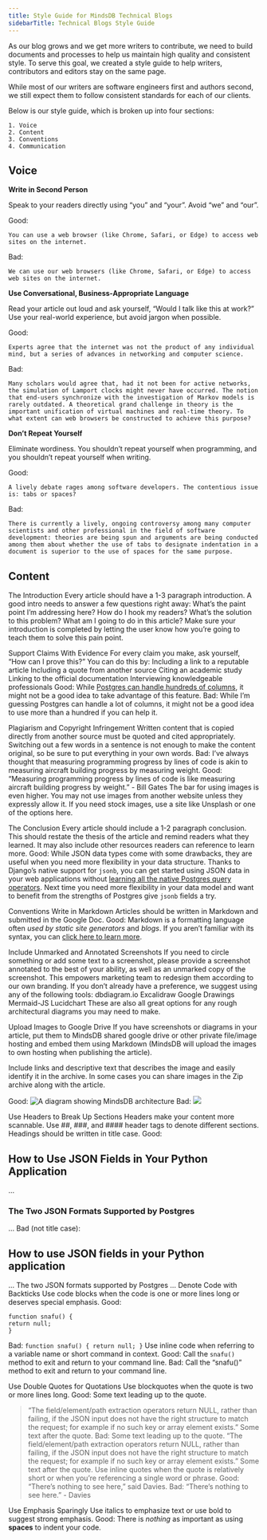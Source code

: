 ```yaml
---
title: Style Guide for MindsDB Technical Blogs
sidebarTitle: Technical Blogs Style Guide
---
```


As our blog grows and we get more writers to contribute, we need to build documents and processes to help us maintain high quality and consistent style. To serve this goal, we created a style guide to help writers, contributors and editors stay on the same page.
  
While most of our writers are software engineers first and authors second, we still expect them to follow consistent standards for each of our clients.

Below is our style guide, which is broken up into four sections:

    1. Voice
    2. Content
    3. Conventions
    4. Communication

## Voice

**Write in Second Person**

Speak to your readers directly using “you” and “your”. Avoid “we” and “our”.

Good:
```
You can use a web browser (like Chrome, Safari, or Edge) to access web sites on the internet.
```

Bad:
```
We can use our web browsers (like Chrome, Safari, or Edge) to access web sites on the internet.
```

**Use Conversational, Business-Appropriate Language**

Read your article out loud and ask yourself, “Would I talk like this at work?” Use your real-world experience, but avoid jargon when possible.

Good:
```
Experts agree that the internet was not the product of any individual mind, but a series of advances in networking and computer science.
```

Bad:
```
Many scholars would agree that, had it not been for active networks, the simulation of Lamport clocks might never have occurred. The notion that end-users synchronize with the investigation of Markov models is rarely outdated. A theoretical grand challenge in theory is the important unification of virtual machines and real-time theory. To what extent can web browsers be constructed to achieve this purpose?
```

**Don’t Repeat Yourself**

Eliminate wordiness. You shouldn’t repeat yourself when programming, and you shouldn’t repeat yourself when writing.

Good:
```
A lively debate rages among software developers. The contentious issue is: tabs or spaces?
```

Bad:
```
There is currently a lively, ongoing controversy among many computer scientists and other professional in the field of software development: theories are being spun and arguments are being conducted among them about whether the use of tabs to designate indentation in a document is superior to the use of spaces for the same purpose.
```

## Content

The Introduction
Every article should have a 1-3 paragraph introduction. A good intro needs to answer a few questions right away:
What’s the paint point I’m addressing here? How do I hook my readers? 
What’s the solution to this problem?
What am I going to do in this article?
Make sure your introduction is completed by letting the user know how you’re going to teach them to solve this pain point.

Support Claims With Evidence
For every claim you make, ask yourself, “How can I prove this?” You can do this by:
Including a link to a reputable article
Including a quote from another source
Citing an academic study
Linking to the official documentation
Interviewing knowledgeable professionals
Good:
While [Postgres can handle hundreds of columns](https://nerderati.com/2017/01/03/postgresql-tables-can-have-at-most-1600-columns/), it might not be a good idea to take advantage of this feature.
Bad:
While I’m guessing Postgres can handle a lot of columns, it might not be a good idea to use more than a hundred if you can help it.
 
Plagiarism and Copyright Infringement
Written content that is copied directly from another source must be quoted and cited appropriately. Switching out a few words in a sentence is not enough to make the content original, so be sure to put everything in your own words.
Bad:
I’ve always thought that measuring programming progress by lines of code is akin to measuring aircraft building progress by measuring weight.
Good:
“Measuring programming progress by lines of code is like measuring aircraft building progress by weight.” - Bill Gates
The bar for using images is even higher. You may not use images from another website unless they expressly allow it. If you need stock images, use a site like Unsplash or one of the options here.
 
The Conclusion
Every article should include a 1-2 paragraph conclusion. This should restate the thesis of the article and remind readers what they learned. It may also include other resources readers can reference to learn more.
Good:
While JSON data types come with some drawbacks, they are useful when you need more flexibility in your data structure. Thanks to Django’s native support for `jsonb`, you can get started using JSON data in your web applications without [learning all the native Postgres query operators](https://www.postgresql.org/docs/current/functions-json.html).
Next time you need more flexibility in your data model and want to benefit from the strengths of Postgres give `jsonb` fields a try.
 
Conventions
Write in Markdown
Articles should be written in Markdown and submitted in the Google Doc.
Good:
Markdown is a formatting language often *used by static site generators* and *blogs*. If you aren’t familiar with its syntax, you can [click here to learn more](https://guides.github.com/features/mastering-markdown/).

Include Unmarked and Annotated Screenshots
If you need to circle something or add some text to a screenshot, please provide a screenshot annotated to the best of your ability, as well as an unmarked copy of the screenshot. This empowers marketing team to redesign them according to our own branding.
If you don’t already have a preference, we suggest using any of the following tools:
dbdiagram.io
Excalidraw
Google Drawings
Mermaid-JS
Lucidchart
These are also all great options for any rough architectural diagrams you may need to make.

Upload Images to Google Drive
If you have screenshots or diagrams in your article, put them to MindsDB shared google drive or other private file/image hosting and embed them using Markdown (MindsDB will upload the images to own hosting when publishing the article). 

Include links and descriptive text that describes the image and easily identify it in the archive. In some cases you can share images in the Zip archive along with the article.

Good:
![A diagram showing MindsDB architecture](https://drive.google.com/file/d/1hNaA2BmqF-QPbbYjn-q_zd9wYWo77F9a/view?usp=drive_link)
Bad:
![](https://www.my-private-image-server.net/image-1.png)

Use Headers to Break Up Sections
Headers make your content more scannable. Use ##, ###, and #### header tags to denote different sections. Headings should be written in title case.
Good:
## How to Use JSON Fields in Your Python Application
…
### The Two JSON Formats Supported by Postgres
…
Bad (not title case):
## How to use JSON fields in your Python application
…
The two JSON formats supported by Postgres
…
Denote Code with Backticks
Use code blocks when the code is one or more lines long or deserves special emphasis.
Good:
```
function snafu() {
return null;
}
```
Bad:
`function snafu() {
return null;
}`
Use inline code when referring to a variable name or short command in context.
Good:
Call the `snafu()` method to exit and return to your command line.
Bad:
Call the “snafu()” method to exit and return to your command line.

Use Double Quotes for Quotations
Use blockquotes when the quote is two or more lines long.
Good:
Some text leading up to the quote.
> “The field/element/path extraction operators return NULL, rather than failing, if the JSON input does not have the right structure to match the request; for example if no such key or array element exists.”
Some text after the quote.
Bad:
Some text leading up to the quote. “The field/element/path extraction operators return NULL, rather than failing, if the JSON input does not have the right structure to match the request; for example if no such key or array element exists.” Some text after the quote.
Use inline quotes when the quote is relatively short or when you’re referencing a single word or phrase.
Good:
“There’s nothing to see here,” said Davies.
Bad:
> “There’s nothing to see here.” - Davies

Use Emphasis Sparingly
Use italics to emphasize text or use bold to suggest strong emphasis.
Good:
There is *nothing* as important as using **spaces** to indent your code.
